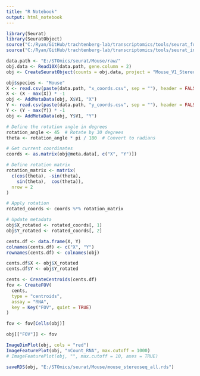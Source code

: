 ```yaml
---
title: "R Notebook"
output: html_notebook
---
```



```r

library(Seurat)
library(SeuratObject)
source("C:/Ryan/GitHub/trachtenberg-lab/transcriptomics/tools/seurat_functions.R")
source("C:/Ryan/GitHub/trachtenberg-lab/transcriptomics/tools/seurat_integration_functions.R")

data.path <- "E:/STOmics/seurat/Mouse/raw/"
obj.data <- Read10X(data.path, gene.column = 2)
obj <- CreateSeuratObject(counts = obj.data, project = "Mouse_V1_Stereo-seq")

obj$species <- "Mouse"
X <- read.csv(paste(data.path, "x_coords.csv", sep = ""), header = FALSE)
X <- (X - max(X)) * -1
obj <- AddMetaData(obj, X$V1, "X")
Y <- read.csv(paste(data.path, "y_coords.csv", sep = ""), header = FALSE)
Y <- (Y - max(Y)) * -1
obj <- AddMetaData(obj, Y$V1, "Y")

# Define the rotation angle in degrees
rotation_angle <- 45  # Rotate by 30 degrees
theta <- rotation_angle * pi / 180  # Convert to radians

# Get current coordinates
coords <- as.matrix(obj@meta.data[, c("X", "Y")])

# Define rotation matrix
rotation_matrix <- matrix(
  c(cos(theta), -sin(theta),
    sin(theta),  cos(theta)),
  nrow = 2
)

# Apply rotation
rotated_coords <- coords %*% rotation_matrix

# Update metadata
obj$X_rotated <- rotated_coords[, 1]
obj$Y_rotated <- rotated_coords[, 2]

cents.df <- data.frame(X, Y)
colnames(cents.df) <- c("X", "Y")
rownames(cents.df) <- colnames(obj)

cents.df$X <- obj$X_rotated
cents.df$Y <- obj$Y_rotated

cents <- CreateCentroids(cents.df)
fov <- CreateFOV(
  cents, 
  type = "centroids",
  assay = "RNA",
  key = Key("FOV", quiet = TRUE)
)

fov <- fov[Cells(obj)]

obj[["FOV"]] <- fov

```


```r

ImageDimPlot(obj, cols = "red")
ImageFeaturePlot(obj, "nCount_RNA", max.cutoff = 1000)
# ImageFeaturePlot(obj, "", max.cutoff = 10, axes = TRUE)

```


```r

saveRDS(obj, "E:/STOmics/seurat/Mouse/mouse_stereoseq_all.rds")

```

